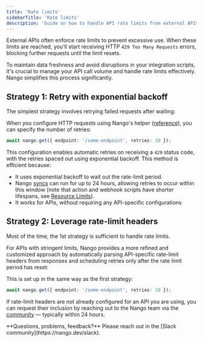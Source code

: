 ```yaml
---
title: 'Rate limits'
sidebarTitle: 'Rate limits'
description: 'Guide on how to handle API rate limits from external APIs.'
---
```


External APIs often enforce rate limits to prevent excessive use. When these limits are reached, you'll start receiving HTTP `429 Too Many Requests` errors, blocking further requests until the limit resets.

To maintain data freshness and avoid disruptions in your integration scripts, it's crucial to manage your API call volume and handle rate limits effectively. Nango simplifies this process significantly.

## Strategy 1: Retry with exponential backoff

The simplest strategy involves retrying failed requests after waiting:

When you configure HTTP requests using Nango's helper ([reference](/reference/scripts#http-requests)), you can specify the number of retries:

```ts
await nango.get({ endpoint: '/some-endpoint', retries: 10 });
```

This configuration enables automatic retries on receiving a `429` status code, with the retries spaced out using exponential backoff. This method is efficient because:

- It uses exponential backoff to wait out the rate-limit period.
- Nango [syncs](/guides/syncs/overview) can run for up to 24 hours, allowing retries to occur within this window (note that action and webhook scripts have shorter lifespans, see [Resource Limits](/guides/resource-limits)).
- It works for APIs, without requiring any API-specific configurations

## Strategy 2: Leverage rate-limit headers

Most of the time, the 1st strategy is sufficient to handle rate limits. 

For APIs with stringent limits, Nango provides a more refined and customized approach by automatically parsing API-specific rate-limit headers from responses and scheduling retries only after the rate limit period has reset:

This is set up in the same way as the first strategy:

```ts
await nango.get({ endpoint: '/some-endpoint', retries: 10 });
```


If rate-limit headers are not already configured for an API you are using, you can request their inclusion by reaching out to the Nango team via the [community](https://nango.dev/slack) — typically within 24 hours.

<Tip>
**Questions, problems, feedback?** Please reach out in the [Slack community](https://nango.dev/slack).
</Tip>
